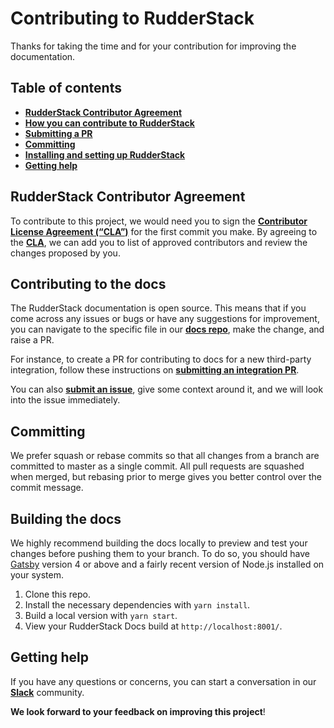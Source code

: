 # Contributing to RudderStack

Thanks for taking the time and for your contribution for improving the documentation.

## Table of contents

- [**RudderStack Contributor Agreement**](#rudderstack-contributor-agreement)
- [**How you can contribute to RudderStack**](#how-you-can-contribute-to-rudderstack)
- [**Submitting a PR**](#submitting-a-pull-request)
- [**Committing**](#committing)
- [**Installing and setting up RudderStack**](#installing-and-setting-up-rudderstack)
- [**Getting help**](#getting-help)

## RudderStack Contributor Agreement

To contribute to this project, we would need you to sign the [**Contributor License Agreement (“CLA”)**](https://rudderlabs.wufoo.com/forms/rudderlabs-contributor-license-agreement) for the first commit you make. By agreeing to the [**CLA**](https://rudderlabs.wufoo.com/forms/rudderlabs-contributor-license-agreement),
we can add you to list of approved contributors and review the changes proposed by you.

## Contributing to the docs

The RudderStack documentation is open source. This means that if you come across any issues or bugs or have any suggestions for improvement, you can navigate to the specific file in our [**docs repo**](https://github.com/rudderlabs/rudderstack-docs), make the change, and raise a PR.

For instance, to create a PR for contributing to docs for a new third-party integration, follow these instructions on [**submitting an integration PR**](https://www.rudderstack.com/docs/user-guides/how-to-guides/how-to-submit-an-integration-pull-request/).

You can also [**submit an issue**](https://github.com/rudderlabs/rudder-server/issues/new), give some context around it, and we will look into the issue immediately.

## Committing

We prefer squash or rebase commits so that all changes from a branch are committed to master as a single commit. All pull requests are squashed when merged, but rebasing prior to merge gives you better control over the commit message.

## Building the docs

We highly recommend building the docs locally to preview and test your changes before pushing them to your branch. To do so, you should have [Gatsby](https://www.gatsbyjs.com/) version 4 or above and a fairly recent version of Node.js installed on your system.

1. Clone this repo.
2. Install the necessary dependencies with `yarn install`.
3. Build a local version with `yarn start`.
1. View your RudderStack Docs build at `http://localhost:8001/`.

## Getting help

If you have any questions or concerns, you can start a conversation in our [**Slack**](https://rudderstack.com/join-rudderstack-slack-community/) community.

**We look forward to your feedback on improving this project**!

